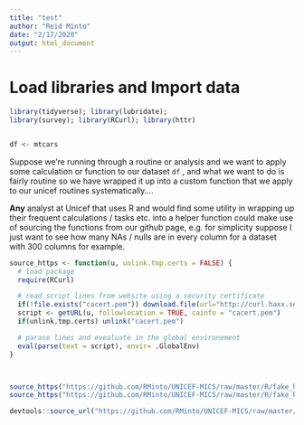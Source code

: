 ```yaml
---
title: "test"
author: "Reid Minto"
date: "2/17/2020"
output: html_document
---
```


# Load libraries and Import data 

```r

library(tidyverse); library(lubridate);
library(survey); library(RCurl); library(httr)


df <- mtcars

```


Suppose we're running through a routine or analysis and we want to apply some calculation or function to our dataset `df` , and what we want to do is fairly routine so we have wrapped it up into a custom function that we apply to our unicef routines systematically....

__Any__ analyst at Unicef that uses R and would find some utility in wrapping up their frequent calculations / tasks etc. into a helper function could make use of sourcing the functions from our github page, e.g. for simplicity suppose I just want to see how many NAs / nulls are in every column for a dataset with 300 columns for example. 



```r

source_https <- function(u, unlink.tmp.certs = FALSE) {
  # load package
  require(RCurl)

  # read script lines from website using a security certificate
  if(!file.exists("cacert.pem")) download.file(url="http://curl.haxx.se/ca/cacert.pem", destfile = "cacert.pem")
  script <- getURL(u, followlocation = TRUE, cainfo = "cacert.pem")
  if(unlink.tmp.certs) unlink("cacert.pem")

  # parase lines and evealuate in the global environement
  eval(parse(text = script), envir= .GlobalEnv)
}



source_https("https://github.com/RMinto/UNICEF-MICS/raw/master/R/fake_helper_fun_example.R")
source_https("https://github.com/RMinto/UNICEF-MICS/raw/master/R/fake_helper_fun_example.R", unlink.tmp.certs = TRUE)

```

```r

devtools::source_url("https://github.com/RMinto/UNICEF-MICS/raw/master/R/fake_helper_fun_example.R?raw=TRUE")

```

